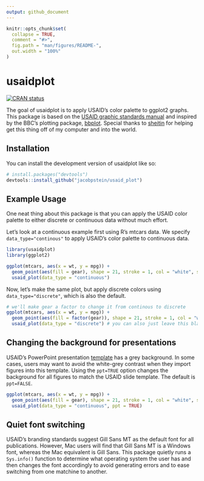 ```yaml
---
output: github_document
---
```


<!-- README.md is generated from README.Rmd. Please edit that file -->

```r
knitr::opts_chunk$set(
  collapse = TRUE,
  comment = "#>",
  fig.path = "man/figures/README-",
  out.width = "100%"
)
```

# usaidplot

<!-- badges: start -->
[![CRAN status](https://www.r-pkg.org/badges/version/usaidplot)](https://CRAN.R-project.org/package=usaidplot)
<!-- badges: end -->

The goal of usaidplot is to apply USAID's color palette to ggplot2 graphs. This package is based on the [USAID graphic standards manual](https://www.usaid.gov/sites/default/files/2022-05/USAID_GSM-02_04_2020.pdf) and inspired by the BBC's plotting package, [bbplot](https://github.com/bbc/bbplot). Special thanks to  [sheitin](https://github.com/sheitin) for helping get this thing off of my computer and into the world.

## Installation

You can install the development version of usaidplot like so:

``` r
# install.packages("devtools")
devtools::install_github("jacobpstein/usaid_plot")
```

## Example Usage

One neat thing about this package is that you can apply the USAID color palette to either discrete or continuous data without much effort. 

Let's look at a continuous example first using R's mtcars data. We specify `data_type="continous"` to apply USAID's color palette to continuous data. 
```r
library(usaidplot)
library(ggplot2)

ggplot(mtcars, aes(x = wt, y = mpg)) + 
  geom_point(aes(fill = gear), shape = 21, stroke = 1, col = "white", size = 6) + 
  usaid_plot(data_type = "continuous")

```

Now, let's make the same plot, but apply discrete colors using `data_type="discrete"`, which is also the default. 

```r

# we'll make gear a factor to change it from continous to discrete
ggplot(mtcars, aes(x = wt, y = mpg)) + 
  geom_point(aes(fill = factor(gear)), shape = 21, stroke = 1, col = "white", size = 6) + 
  usaid_plot(data_type = "discrete") # you can also just leave this blank

```

## Changing the background for presentations

USAID's PowerPoint presentation [template](https://www.usaid.gov/branding/resources) has a grey background. In some cases, users may want to avoid the white-grey contrast when they import figures into this template. Using the `ppt=TRUE` option changes the background for all figures to match the USAID slide template. The default is `ppt=FALSE`.

```r
ggplot(mtcars, aes(x = wt, y = mpg)) + 
  geom_point(aes(fill = gear), shape = 21, stroke = 1, col = "white", size = 6) + 
  usaid_plot(data_type = "continuous", ppt = TRUE)

```

## Quiet font switching
USAID's branding standards suggest Gill Sans MT as the default font for all publications. However, Mac users will find that Gill Sans MT is a Windows font, whereas the Mac equivalent is Gill Sans. This package quietly runs a `Sys.info()` function to determine what operating system the user has and then changes the font accordingly to avoid generating errors and to ease switching from one matchine to another. 
